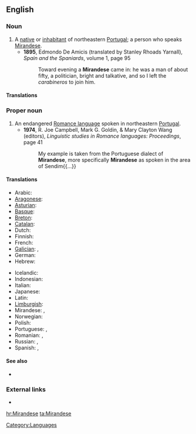 ==English==
{{wikipedia|Mirandese language}}

===Noun===
{{en-noun|Mirandese}}

# A [[native]] or [[inhabitant]] of northeastern [[Portugal]]; a person who speaks [[#Proper noun|Mirandese]]. 
#* '''1895''', Edmondo De Amicis (translated by Stanley Rhoads Yarnall), ''Spain and the Spaniards'', volume 1, page 95
#*: Toward evening a '''Mirandese''' came in: he was a man of about fifty, a politician, bright and talkative, and so I left the ''carabineros'' to join him.

====Translations====
{{trans-top|native or inhabitant of northeastern Portugal}}
{{trans-mid}}
{{trans-bottom}}

===Proper noun===
{{en-proper noun}}

# An endangered [[Romance language]] spoken in northeastern [[Portugal]].
#* '''1974''', R. Joe Campbell, Mark G. Goldin, & Mary Clayton Wang (editors), ''Linguistic studies in Romance languages: Proceedings'', page 41
#*: My example is taken from the Portuguese dialect of '''Mirandese''', more specifically '''Mirandese''' as spoken in the area of Sendim{{...}}

====Translations====
{{trans-top|endangered Romance language}}
* Arabic: {{t|ar|لغة ميراندية}}
* [[Aragonese]]: {{t|an|mirandés|xs=Aragonese}}
* [[Asturian]]: {{t|ast|mirandés|xs=Asturian}}
* [[Basque]]: {{t|eu|mirandera|xs=Basque}}
* [[Breton]]: {{t|br|mirandeg|xs=Breton}}
* [[Catalan]]: {{t|ca|mirandès}}
* Dutch: {{t|nl|mirandees}}
* Finnish: {{t|fi|mirandeesi}}
* French: {{t+|fr|mirandais}}
* [[Galician]]: {{t|gl|mirandés|m|xs=Galician}}, {{t|gl|lingua mirandesa|f}}
* German: {{t|de|Mirandés}}
* Hebrew: {{t|he|מירנדזית}}
{{trans-mid}}
* Icelandic: {{t-|is|mirandês}}
* Indonesian: {{t|id|bahasa miranda|xs=Indonesian}}
* Italian: {{t|it|lingua mirandese}}
* Japanese: {{t|ja|ミランダ語|tr=mirandago}}
* Latin: {{t|la|lingua mirandica|f}}
* [[Limburgish]]: {{t|li|Mirandieësj|n|xs=Limburgish}}
* Mirandese: {{t|mwl|mirandés|m}}, {{t|mwl|lhéngua mirandesa|f}}
* Norwegian: {{t|no|mirandesisk}}
* Polish: {{t|pl|język mirandyjski}}
* Portuguese: {{t|pt|língua mirandesa}},  {{t+|pt|mirandês|m}}
* Romanian: {{t-|ro|mirandeză|f}}, {{t-|ro|limba mirandeză|f}}
* Russian: {{t|ru|мирандский}}, {{t|ru|мирандес|m}}
* Spanish: {{t|es|mirandés|m}}, {{t|es|idioma mirandés|m}}
{{trans-bottom}}

====See also====
* {{langcat}}

===External links===
* {{ethnologue|lang=Mirandese|code=mwl}}

[[Category:Languages]]

[[hr:Mirandese]]
[[ta:Mirandese]]